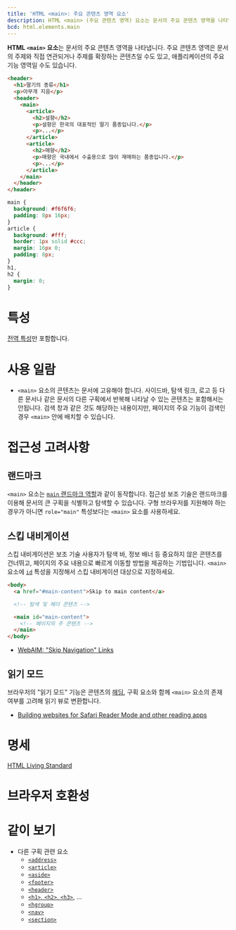 ```yaml
---
title: 'HTML <main>: 주요 콘텐츠 영역 요소'
description: HTML <main> (주요 콘텐츠 영역) 요소는 문서의 주요 콘텐츠 영역을 나타냅니다.
bcd: html.elements.main
---
```


**HTML `<main>` 요소**는 문서의 주요 콘텐츠 영역을 나타냅니다. 주요 콘텐츠 영역은 문서의 주제와 직접 연관되거나 주제를 확장하는 콘텐츠일 수도 있고, 애플리케이션의 주요 기능 영역일 수도 있습니다.

<HTMLDemo>

```html
<header>
  <h1>딸기의 종류</h1>
  <p>아무개 지음</p>
  <header>
    <main>
      <article>
        <h2>설향</h2>
        <p>설향은 한국의 대표적인 딸기 품종입니다.</p>
        <p>...</p>
      </article>
      <article>
        <h2>매향</h2>
        <p>매향은 국내에서 수출용으로 많이 재매하는 품종입니다.</p>
        <p>...</p>
      </article>
    </main>
  </header>
</header>
```

```css
main {
  background: #f6f6f6;
  padding: 8px 16px;
}
article {
  background: #fff;
  border: 1px solid #ccc;
  margin: 16px 0;
  padding: 8px;
}
h1,
h2 {
  margin: 0;
}
```

</HTMLDemo>

# 특성

[전역 특성](/docs/Web/HTML/Global_attributes)만 포함합니다.

# 사용 일람

- `<main>` 요소의 콘텐츠는 문서에 고유해야 합니다. 사이드바, 탐색 링크, 로고 등 다른 문서나 같은 문서의 다른 구획에서 반복해 나타날 수 있는 콘텐츠는 포함해서는 안됩니다. 검색 창과 같은 것도 해당하는 내용이지만, 페이지의 주요 기능이 검색인 경우 `<main>` 안에 배치할 수 있습니다.

# 접근성 고려사항

## 랜드마크

`<main>` 요소는 [`main` 랜드마크 역할](https://developer.mozilla.org/en-US/docs/Web/Accessibility/ARIA/Roles/Main_role)과 같이 동작합니다. 접근성 보조 기술은 랜드마크를 이용해 문서의 큰 구획을 식별하고 탐색할 수 있습니다. 구형 브라우저를 지원해야 하는 경우가 아니면 `role="main"` 특성보다는 `<main>` 요소를 사용하세요.

## 스킵 내비게이션

스킵 내비게이션은 보조 기술 사용자가 탐색 바, 정보 배너 등 중요하지 않은 콘텐츠를 건너뛰고, 페이지의 주요 내용으로 빠르게 이동할 방법을 제공하는 기법입니다. `<main>` 요소에 [`id`](https://developer.mozilla.org/ko/docs/Web/HTML/Global_attributes/id) 특성을 지정해서 스킵 내비게이션 대상으로 지정하세요.

```html
<body>
  <a href="#main-content">Skip to main content</a>

  <!-- 탐색 및 헤더 콘텐츠 -->

  <main id="main-content">
    <!-- 페이지의 주 콘텐츠 -->
  </main>
</body>
```

- [WebAIM: "Skip Navigation" Links](https://webaim.org/techniques/skipnav/)

## 읽기 모드

브라우저의 "읽기 모드" 기능은 콘텐츠의 [헤딩](./Heading_Elements), 구획 요소와 함께 `<main>` 요소의 존재 여부를 고려해 읽기 뷰로 변환합니다.

- [Building websites for Safari Reader Mode and other reading apps](https://medium.com/@mandy.michael/building-websites-for-safari-reader-mode-and-other-reading-apps-1562913c86c9)

# 명세

[HTML Living Standard](https://html.spec.whatwg.org/multipage/#the-main-element)

# 브라우저 호환성

<BrowserCompat data={bcd} />

# 같이 보기

- 다른 구획 관련 요소
  - [`<address>`](./address)
  - [`<article>`](./article)
  - [`<aside>`](./aside)
  - [`<footer>`](./footer)
  - [`<header>`](./header)
  - [`<h1>`, `<h2>`, `<h3>`](./Heading_Elements), ...
  - [`<hgroup>`](./hgroup)
  - [`<nav>`](./nav)
  - [`<section>`](./section)
